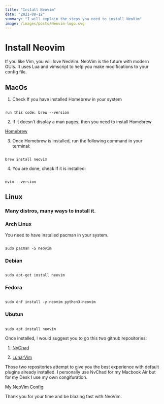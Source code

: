 ```yaml
---
title: "Install Neovim"
date: "2021-09-12"
summary: "I will explain the steps you need to install NeoVim"
image: /images/posts/Neovim-logo.svg
---
```


# Install Neovim

If you like Vim, you will love NeoVim. NeoVim is the future with modern GUIs. It uses Lua and
vimscript to help you make modifications to your config file.

## MacOs

1. Check If you have installed Homebrew in your system

```

run this code: brew --version

```

2. If it doesn't display a man pages, then you need to install Homebrew

[Homebrew](https://brew.sh/)

3. Once Homebrew is installed, run the following command in your terminal:

```

brew install neovim

```

4. You are done, check If it is installed:

```

nvim --version

```

## Linux

### Many distros, many ways to install it.

### Arch Linux

You need to have installed pacman in your system.

```

sudo pacman -S neovim

```

### Debian

```

sudo apt-get install neovim

```

### Fedora

```

sudo dnf install -y neovim python3-neovim

```

### Ubutun

```

sudo apt install neovim

```

Once installed, I would suggest you to go this two github repositories:

1. [NvChad](https://github.com/NvChad/NvChad)

2. [LunarVim](https://github.com/LunarVim/LunarVim)

Those two repositories attempt to give you the best experience with default plugins already 
installed. I personally use NvChad for my Macbook Air but for my Desk I use my own congifuration.

[My NeoVim Config](https://github.com/makyfj/NeoVimCoc)

Thank you for your time and be blazing fast with NeoVim.
